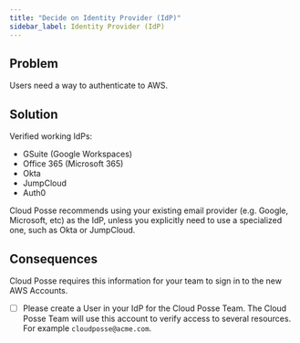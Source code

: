 ```yaml
---
title: "Decide on Identity Provider (IdP)"
sidebar_label: Identity Provider (IdP)
---
```


## Problem

Users need a way to authenticate to AWS.

## Solution

Verified working IdPs:

- GSuite (Google Workspaces)
- Office 365 (Microsoft 365)
- Okta
- JumpCloud
- Auth0

Cloud Posse recommends using your existing email provider (e.g. Google, Microsoft, etc) as the IdP, unless you
explicitly need to use a specialized one, such as Okta or JumpCloud.

## Consequences

Cloud Posse requires this information for your team to sign in to the new AWS Accounts.

- [ ] Please create a User in your IdP for the Cloud Posse Team. The Cloud Posse Team will use this account to verify
      access to several resources. For example `cloudposse@acme.com`.
